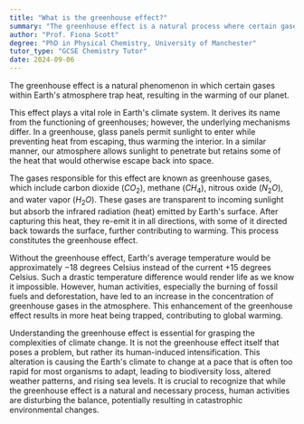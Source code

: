 ```yaml
---
title: "What is the greenhouse effect?"
summary: "The greenhouse effect is a natural process where certain gases in Earth's atmosphere trap heat, warming the planet."
author: "Prof. Fiona Scott"
degree: "PhD in Physical Chemistry, University of Manchester"
tutor_type: "GCSE Chemistry Tutor"
date: 2024-09-06
---
```


The greenhouse effect is a natural phenomenon in which certain gases within Earth's atmosphere trap heat, resulting in the warming of our planet.

This effect plays a vital role in Earth's climate system. It derives its name from the functioning of greenhouses; however, the underlying mechanisms differ. In a greenhouse, glass panels permit sunlight to enter while preventing heat from escaping, thus warming the interior. In a similar manner, our atmosphere allows sunlight to penetrate but retains some of the heat that would otherwise escape back into space.

The gases responsible for this effect are known as greenhouse gases, which include carbon dioxide ($CO_2$), methane ($CH_4$), nitrous oxide ($N_2O$), and water vapor ($H_2O$). These gases are transparent to incoming sunlight but absorb the infrared radiation (heat) emitted by Earth's surface. After capturing this heat, they re-emit it in all directions, with some of it directed back towards the surface, further contributing to warming. This process constitutes the greenhouse effect.

Without the greenhouse effect, Earth's average temperature would be approximately $-18$ degrees Celsius instead of the current $+15$ degrees Celsius. Such a drastic temperature difference would render life as we know it impossible. However, human activities, especially the burning of fossil fuels and deforestation, have led to an increase in the concentration of greenhouse gases in the atmosphere. This enhancement of the greenhouse effect results in more heat being trapped, contributing to global warming.

Understanding the greenhouse effect is essential for grasping the complexities of climate change. It is not the greenhouse effect itself that poses a problem, but rather its human-induced intensification. This alteration is causing the Earth's climate to change at a pace that is often too rapid for most organisms to adapt, leading to biodiversity loss, altered weather patterns, and rising sea levels. It is crucial to recognize that while the greenhouse effect is a natural and necessary process, human activities are disturbing the balance, potentially resulting in catastrophic environmental changes.
    